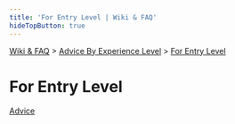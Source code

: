 ```yaml
---
title: 'For Entry Level | Wiki & FAQ'
hideTopButton: true
---
```



[Wiki & FAQ](/wiki-faq) > [Advice By Experience Level](/wiki-faq/advice-by-experience-level) > [For Entry Level](/wiki-faq/advice-by-experience-level/for-entry-level)

<h1 className={styles.bigTitle}>For Entry Level</h1>

[Advice](/wiki-faq/advice-by-experience-level/for-entry-level/advice)
